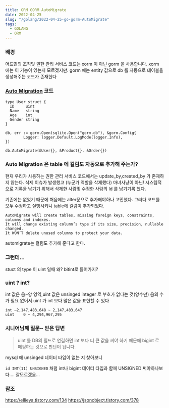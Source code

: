 ```yaml
---
title: ORM GORM AutoMigrate
date: 2022-04-25
slug: "/golang/2022-04-25-go-gorm-AutoMigrate"
tags:
  - GOLANG
  - ORM
---
```


### 배경

어드민의 조직및 권한 관리 서비스 코드는 xorm 이 아닌 gorm 을 사용합니다.
xorm 에는 이 기능이 있는지 모르겠지만.
gorm 에는 entity 값으로 db 를 자동으로 테이블을 생성해주는 코드가 존재한다


### [Auto Migration](https://gorm.io/docs/migration.html) 코드

```
type User struct {
  ID     uint
  Name   string
  Age    int
  Gender string
}
```
```
db, err := gorm.Open(sqlite.Open("gorm.db"), &gorm.Config{
		Logger: logger.Default.LogMode(logger.Info),
})
  
db.AutoMigrate(&User{}, &Product{}, &Order{})
```

### Auto Migration 은 table 에 컬럼도 자동으로 추가해 주는가?

현재 우리가 사용하는 권한 관리 서비스 코드에서는 update_by,created_by 가 존재하지 않는다.
삭제 이슈가 발생했고 (누군가 역할을 삭제했다)
마녀사냥이 아닌! 시스템적으로 기록을 남기기 위해서 삭제한 사람및 수정한 사람의 Id 를 남기기록 했다.

기존에는 없었기 때문에 처음에는 alter문으로 추가해야하나 고민했다.
그러다 코드를 모두 수정하고 실행시키니 table에 컬럼이 추가되었다.

```
AutoMigrate will create tables, missing foreign keys, constraints, columns and indexes. 
It will change existing column’s type if its size, precision, nullable changed.
It WON’T delete unused columns to protect your data.
```
automigrate는 컬럼도 추가해 준다고 한다.

### 그런데...
stuct 의 type 이 uint 일때 왜? bitint로 들어가지?

### uint ? int?
int 값은 음~양 영역,uint 값은 unsinged integer 로 부호가 없다는 것(양수만)
음의 수가 필요 없어서 uint 가 int 보다 많은 값을 표현할 수 있다
```
int	–2,147,483,648 ~ 2,147,483,647
uint	0 ~ 4,294,967,295
```

### 시니어님께 질문~ 받은 답변
> uint 를 DB의 필드로 연결하면 int 보다 더 큰 값을 써야 하기 때문에 bigint 로 매핑하는 것으로 판단이 됩니다.

mysql 에 unsinged 데이터 타입이 없는 지 찾아보니

`id INT(11) UNSIGNED` 처럼  int나 bigint 데이터 타입과 함께 UNSIGNED 써야하나보다....
잘모르겠음...

### 참조
https://ellieya.tistory.com/134
https://jsonobject.tistory.com/378



